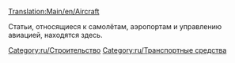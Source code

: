 [[Translation:Main/en/Aircraft]]

Статьи, относящиеся к самолётам, аэропортам и управлению авиацией, находятся здесь.

[[Category:ru/Строительство]]
[[Category:ru/Транспортные средства]]
